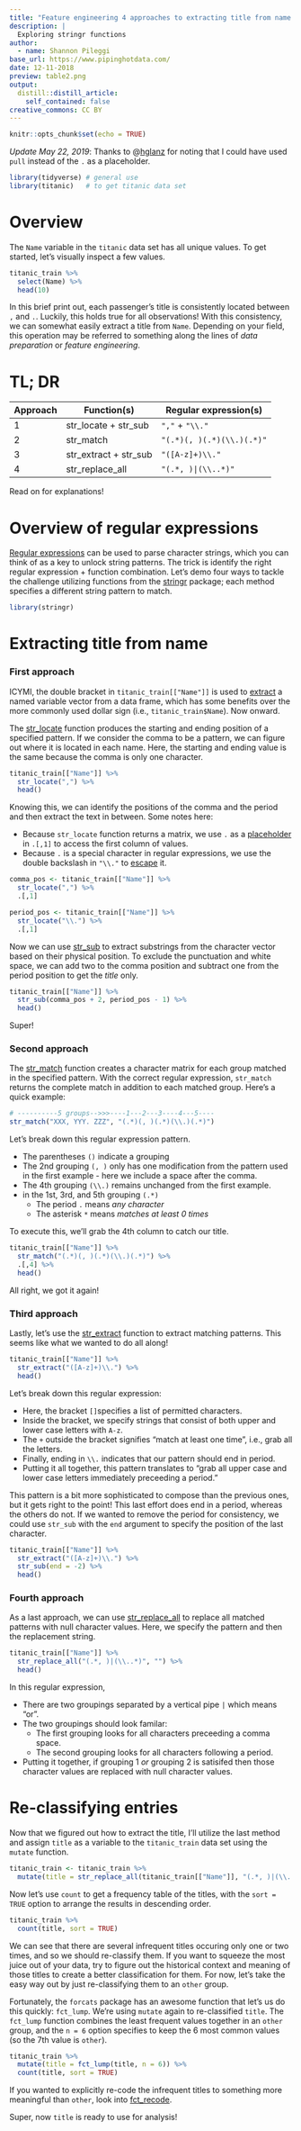 ```yaml
---
title: "Feature engineering 4 approaches to extracting title from name with regular expressions in R"
description: |
  Exploring stringr functions
author:
  - name: Shannon Pileggi 
base_url: https://www.pipinghotdata.com/
date: 12-11-2018
preview: table2.png
output:
  distill::distill_article:
    self_contained: false
creative_commons: CC BY
---
```


```r
knitr::opts_chunk$set(echo = TRUE)
```


_Update May 22, 2019_: Thanks to @[hglanz](https://twitter.com/hglanz) for noting that I could have used `pull` instead of the `.` as a placeholder. 



```r
library(tidyverse) # general use
library(titanic)   # to get titanic data set
```


# Overview

The `Name` variable in the `titanic` data set has all unique values.  To get started, let's visually inspect a few values.

```r
titanic_train %>% 
  select(Name) %>% 
  head(10)
```

In this brief print out, each passenger's title is consistently located between `,` and `.`.  Luckily, this holds true for all observations!  With this consistency, we can somewhat easily extract a title from `Name`. Depending on your field, this operation may be referred to something along the lines of _data preparation_ or _feature engineering_. 

# TL; DR

|Approach  | Function(s)           | Regular expression(s)     |
|----------|-----------------------|---------------------------|
| 1        | str_locate + str_sub  | `","` + `"\\."` |         |
| 2        | str_match             | `"(.*)(, )(.*)(\\.)(.*)"` |
| 3        | str_extract + str_sub | `"([A-z]+)\\."`           |
| 4        | str_replace_all       | `"(.*, )|(\\..*)"`        |


Read on for explanations!


# Overview of regular expressions 

[Regular expressions](https://www.rstudio.com/wp-content/uploads/2016/09/RegExCheatsheet.pdf) can be used to parse character strings, which you can think of as a key to unlock string patterns. The trick is identify the right regular expression + function combination.  Let's demo four ways to tackle the challenge utilizing functions from the [stringr](https://cran.r-project.org/web/packages/stringr/vignettes/stringr.html) package; each method specifies a different string pattern to match.

```r
library(stringr)
```

# Extracting title from name

### First approach

ICYMI, the double bracket in `titanic_train[["Name"]]` is used to [extract](https://www.r-bloggers.com/r-accessors-explained/) a named variable vector from a data frame, which has some benefits over the more commonly used dollar sign (i.e., `titanic_train$Name`).  Now onward.

The [str_locate](https://www.rdocumentation.org/packages/stringr/versions/1.3.1/topics/str_locate) function produces the starting and ending position of a specified pattern.  If we consider the comma to be a pattern, we can figure out where it is located in each name.  Here, the starting and ending value is the same because the comma is only one character.

```r
titanic_train[["Name"]] %>% 
  str_locate(",") %>%
  head()
```

Knowing this, we can identify the positions of the comma and the period and then extract the text in between.  Some notes here:

* Because `str_locate` function returns a matrix, we use `.` as a [placeholder](https://rafalab.github.io/dsbook/summarizing-data-with-dplyr.html#the-dot-operator) in `.[,1]` to access the first column of values.
* Because `.` is a special character in regular expressions, we use the double backslash in `"\\."` to [escape](https://stringr.tidyverse.org/articles/regular-expressions.html#escaping) it.

```r
comma_pos <- titanic_train[["Name"]] %>% 
  str_locate(",") %>% 
  .[,1]

period_pos <- titanic_train[["Name"]] %>% 
  str_locate("\\.") %>% 
  .[,1]
```


Now we can use [str_sub](https://www.rdocumentation.org/packages/stringr/versions/1.3.1/topics/str_sub) to extract substrings from the character vector based on their physical position.  To exclude the punctuation and white space, we can add two to the comma position and subtract one from the period position to get the _title_ only.

```r
titanic_train[["Name"]] %>% 
  str_sub(comma_pos + 2, period_pos - 1) %>% 
  head()
```

Super!

### Second approach

The [str_match](https://www.rdocumentation.org/packages/stringr/versions/1.3.1/topics/str_match) function creates a character matrix for each group matched in the specified pattern.  With the correct regular expression, `str_match` returns the complete match in addition to each matched group.  Here's a quick example:

```r
# ----------5 groups-->>>----1---2---3----4---5----                      
str_match("XXX, YYY. ZZZ", "(.*)(, )(.*)(\\.)(.*)")
```

Let's break down this regular expression pattern.  

* The parentheses `()` indicate a grouping
* The 2nd grouping `(, )` only has one modification from the pattern used in the first example - here we include a space after the comma. 
* The 4th grouping `(\\.)` remains unchanged from the first example.
* in the 1st, 3rd, and 5th grouping `(.*)`
  + The period `.` means _any character_
  + The asterisk `*` means _matches at least 0 times_


To execute this, we'll grab the 4th column to catch our title.

```r
titanic_train[["Name"]] %>% 
  str_match("(.*)(, )(.*)(\\.)(.*)") %>%
  .[,4] %>% 
  head()
```

All right, we got it again!

### Third approach

Lastly, let's use the [str_extract](https://www.rdocumentation.org/packages/stringr/versions/1.3.1/topics/str_extract) function to extract matching patterns.  This seems like what we wanted to do all along!   

```r
titanic_train[["Name"]] %>% 
  str_extract("([A-z]+)\\.") %>%
  head()
```

Let's break down this regular expression:

* Here, the bracket `[]`specifies a list of permitted characters.
* Inside the bracket, we specify strings that consist of both upper and lower case letters with `A-z`.
* The `+` outside the bracket signifies "match at least one time", i.e., grab all the letters.
* Finally, ending in `\\.` indicates that our pattern should end in period.
* Putting it all together, this pattern translates to "grab all upper case and lower case letters immediately preceeding a period." 

This pattern is a bit more sophisticated to compose than the previous ones, but it gets right to the point!  This last effort does end in a period, whereas the others do not.  If we wanted to remove the period for consistency, we could use `str_sub` with the `end` argument to specify the position of the last character.


```r
titanic_train[["Name"]] %>% 
  str_extract("([A-z]+)\\.") %>%
  str_sub(end = -2) %>%
  head()
```


### Fourth approach

As a last approach, we can use [str_replace_all](https://www.rdocumentation.org/packages/stringr/versions/1.3.1/topics/str_replace) to replace all matched patterns with null character values.  Here, we specify the pattern and then the replacement string.  

```r
titanic_train[["Name"]] %>% 
  str_replace_all("(.*, )|(\\..*)", "") %>%
  head()
```

In this regular expression,

* There are two groupings separated by a vertical pipe `|` which means "or".
* The two groupings should look familar:
  + The first grouping looks for all characters preceeding a comma space.
  + The second grouping looks for all characters following a period.
* Putting it together, if grouping 1 _or_ grouping 2 is satisifed then those character values are replaced with null character values. 

# Re-classifying entries

Now that we figured out how to extract the title, I'll utilize the last method and assign `title` as a variable to the `titanic_train` data set using the `mutate` function.

```r
titanic_train <- titanic_train %>%
  mutate(title = str_replace_all(titanic_train[["Name"]], "(.*, )|(\\..*)", ""))
```

Now let's use `count` to get a frequency table of the titles, with the `sort = TRUE` option to arrange the results in descending order.

```r
titanic_train %>%
  count(title, sort = TRUE)
```

We can see that there are several infrequent titles occuring only one or two times, and so we should re-classify them.  If you want to squeeze the most juice out of your data, try to figure out the historical context and meaning of those titles to create a better classification for them. For now, let's take the easy way out by just re-classifying them to an `other` group.

Fortunately, the `forcats` package has an awesome function that let's us do this quickly: `fct_lump`.  We're using `mutate` again to re-classified `title`.  The `fct_lump` function combines the least frequent values together in an `other` group, and the `n = 6` option specifies to keep the 6 most common values (so the 7th value is `other`).

```r
titanic_train %>%
  mutate(title = fct_lump(title, n = 6)) %>%
  count(title, sort = TRUE)
```

If you wanted to explicitly re-code the infrequent titles to something more meaningful than `other`, look into [fct_recode](https://r4ds.had.co.nz/factors.html).

Super, now `title` is ready to use for analysis!

